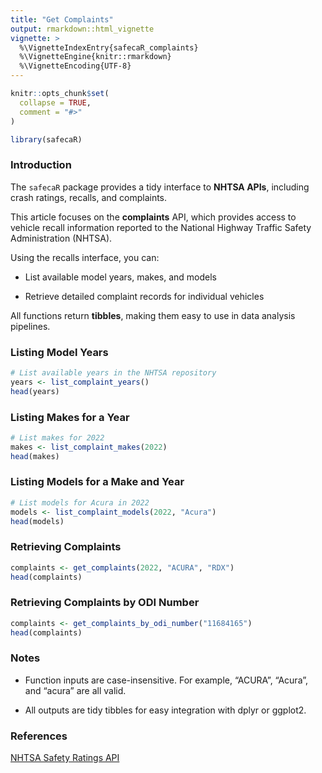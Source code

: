 ```yaml
---
title: "Get Complaints"
output: rmarkdown::html_vignette
vignette: >
  %\VignetteIndexEntry{safecaR_complaints}
  %\VignetteEngine{knitr::rmarkdown}
  %\VignetteEncoding{UTF-8}
---
```


```r
knitr::opts_chunk$set(
  collapse = TRUE,
  comment = "#>"
)
```

```r
library(safecaR)
```

### Introduction

The `safecaR` package provides a tidy interface to **NHTSA APIs**, including crash ratings, recalls, and complaints.

This article focuses on the **complaints** API, which provides access to vehicle recall information reported to the National Highway Traffic Safety Administration (NHTSA).

Using the recalls interface, you can:

- List available model years, makes, and models

- Retrieve detailed complaint records for individual vehicles

All functions return **tibbles**, making them easy to use in data analysis pipelines.

### Listing Model Years

```r
# List available years in the NHTSA repository
years <- list_complaint_years()
head(years)
```

### Listing Makes for a Year
```r
# List makes for 2022
makes <- list_complaint_makes(2022)
head(makes)
```


### Listing Models for a Make and Year

```r
# List models for Acura in 2022
models <- list_complaint_models(2022, "Acura")
head(models)
```

### Retrieving Complaints
```r

complaints <- get_complaints(2022, "ACURA", "RDX")
head(complaints)
```

### Retrieving Complaints by ODI Number
```r
complaints <- get_complaints_by_odi_number("11684165")
head(complaints)
```

### Notes

- Function inputs are case-insensitive. For example, "ACURA", "Acura", and "acura" are all valid.

- All outputs are tidy tibbles for easy integration with dplyr or ggplot2.

### References

[NHTSA Safety Ratings API](https://www.nhtsa.gov/nhtsa-datasets-and-apis)
